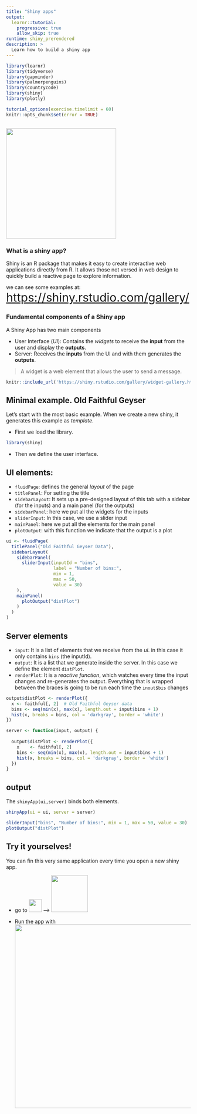```yaml
---
title: "Shiny apps"
output: 
  learnr::tutorial:
    progressive: true
    allow_skip: true
runtime: shiny_prerendered
description: >
  Learn how to build a shiny app
---
```



```r
library(learnr)
library(tidyverse)
library(gapminder)
library(palmerpenguins)
library(countrycode)
library(shiny)
library(plotly)

tutorial_options(exercise.timelimit = 60)
knitr::opts_chunk$set(error = TRUE)
```


## ![](www/shiny_logo.png){width=300}


### What is a shiny app?

Shiny is an R package that makes it easy to create interactive web applications directly from R. It allows those not versed in web design to quickly build a reactive page to explore information.

we can see some examples at: 
<font size="6"> [https://shiny.rstudio.com/gallery/](https://shiny.rstudio.com/gallery/) </font>


### Fundamental components of a Shiny app

A Shiny App has two main components

- User Interface (_UI_): Contains the _widgets_ to receive the __input__ from the user and display the __outputs__.
- Server: Receives the __inputs__ from the UI and with them generates the __outputs__.    

> A widget is a web element that allows the user to send a message.

```r
knitr::include_url('https://shiny.rstudio.com/gallery/widget-gallery.html')
```


## Minimal example. Old Faithful Geyser

Let's start with the most basic example. When we create a new shiny, it generates this example as _template_. 

- First we load the library.

```r
library(shiny)
```


- Then we define the user interface. 

## UI elements:

- `fluidPage`: defines the general _layout_ of the page
- `titlePanel`: For setting the title
- `sidebarLayout`: It sets up a pre-designed layout of this tab with a sidebar (for the inputs) and a main panel (for the outputs)
- `sidebarPanel`: here we put all the widgets for the inputs
- `sliderInput`: In this case, we use a slider input
- `mainPanel`: here we put all the elements for the main panel
- `plotOutput`: with this function we indicate that the output is a plot


```r
ui <- fluidPage(
  titlePanel("Old Faithful Geyser Data"),
  sidebarLayout(
    sidebarPanel(
      sliderInput(inputId = "bins",
                  label = "Number of bins:",
                  min = 1,
                  max = 50,
                  value = 30)
    ),
    mainPanel(
      plotOutput("distPlot")
    )
  )
)

```

## Server elements

- `input`: It is a list of elements that we receive from the _ui_. in this case it only contains `bins` (the inputId).
- `output`: It is a list that we generate inside the server. In this case we define the element `distPlot`.
- `renderPlot`: It is a _reactive function_, which watches every time the input changes and re-generates the output. Everything that is wrapped between the braces is going to be run each time the `inout$bis` changes


```r
output$distPlot <- renderPlot({
  x <- faithful[, 2]  # Old Faithful Geyser data
  bins <- seq(min(x), max(x), length.out = input$bins + 1)
  hist(x, breaks = bins, col = 'darkgray', border = 'white')
})
```

```r
server <- function(input, output) {
  
  output$distPlot <- renderPlot({
    x    <- faithful[, 2]
    bins <- seq(min(x), max(x), length.out = input$bins + 1)
    hist(x, breaks = bins, col = 'darkgray', border = 'white')
  })
}
```

## output
The `shinyApp(ui,server)` binds both elements.

```r
shinyApp(ui = ui, server = server)
```

```r
sliderInput("bins", "Number of bins:", min = 1, max = 50, value = 30)
plotOutput("distPlot")
```

## Try it yourselves!

You can fin this very same application every time you open a new shiny app.

- go to ![](www/icon_1.png){width=35} --> ![](www/icon_2.png){width=100}

- Run the app with ![](www/run_app.png){width=500}